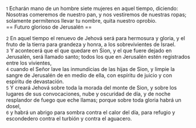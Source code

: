 {{anchor|1}} <small>1</small> Echarán mano de un hombre siete mujeres en aquel tiempo, diciendo: Nosotras comeremos de nuestro pan, y nos vestiremos de nuestras ropas; solamente permítenos llevar tu nombre, quita nuestro oprobio.<br>
== Futuro glorioso de Jerusalén ==

{{anchor|2}} <small>2</small> En aquel tiempo el renuevo de Jehová será para hermosura y gloria, y el fruto de la tierra para grandeza y honra, a los sobrevivientes de Israel.<br>
{{anchor|3}} <small>3</small> Y acontecerá que el que quedare en Sion, y el que fuere dejado en Jerusalén, será llamado santo; todos los que en Jerusalén estén registrados entre los vivientes,<br>
{{anchor|4}} <small>4</small> cuando el Señor lave las inmundicias de las hijas de Sion, y limpie la sangre de Jerusalén de en medio de ella, con espíritu de juicio y con espíritu de devastación.<br>
{{anchor|5}} <small>5</small> Y creará Jehová sobre toda la morada del monte de Sion, y sobre los lugares de sus convocaciones, nube y oscuridad de día, y de noche resplandor de fuego que eche llamas; porque sobre toda gloria habrá un dosel,<br>
{{anchor|6}} <small>6</small> y habrá un abrigo para sombra contra el calor del día, para refugio y escondedero contra el turbión y contra el aguacero.<br>
